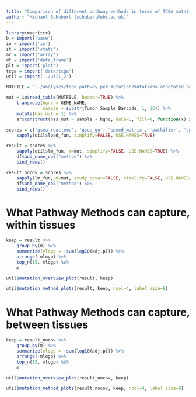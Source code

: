 ```yaml
---
title: "Comparison of different pathway methods in terms of TCGA mutation recall"
author: "Michael Schubert (schubert@ebi.ac.uk)"
---
```


```r
library(magrittr)
b = import('base')
io = import('io')
st = import('stats')
ar = import('array')
df = import('data_frame')
plt = import('plot')
tcga = import('data/tcga')
util = import('./util_2')

MUTFILE = "../analyses/tcga_pathway_per_mutation/mutations_annotated_pathwayactivities_v3_mikeformat.txt"

mut = io$read_table(MUTFILE, header=TRUE) %>%
    transmute(hgnc = GENE_NAME,
              sample = substr(Tumor_Sample_Barcode, 1, 16)) %>%
    mutate(has_mut = 1) %>%
    ar$construct(has_mut ~ sample + hgnc, data=., fill=0, function(x) x[1])

scores = c('gsea_reactome', 'gsea_go', 'speed_matrix', 'pathifier', 'spia', 'paradigm') %>%
    sapply(util$load_fun, simplify=FALSE, USE.NAMES=TRUE)

result = scores %>%
    sapply(util$lm_fun, m=mut, simplify=FALSE, USE.NAMES=TRUE) %>%
    df$add_name_col("method") %>%
    bind_rows()

result_nocov = scores %>%
    sapply(lm_fun, m=mut, study_covar=FALSE, simplify=FALSE, USE.NAMES=TRUE) %>%
    df$add_name_col("method") %>%
    bind_rows()
```

# What Pathway Methods can capture, within tissues

```r
keep = result %>%
    group_by(m) %>%
    summarize(mlogp = -sum(log10(adj.p))) %>%
    arrange(-mlogp) %>%
    top_n(15, mlogp) %$%
    m

util$mutation_overview_plot(result, keep)
```

```r
util$mutation_method_plots(result, keep, ncol=4, label_size=8)
```

# What Pathway Methods can capture, between tissues

```r
keep = result_nocov %>%
    group_by(m) %>%
    summarize(mlogp = -sum(log10(adj.p))) %>%
    arrange(-mlogp) %>%
    top_n(15, mlogp) %$%
    m

util$mutation_overview_plot(result_nocov, keep)
```

```r
util$mutation_method_plots(result_nocov, keep, ncol=4, label_size=8)
```


